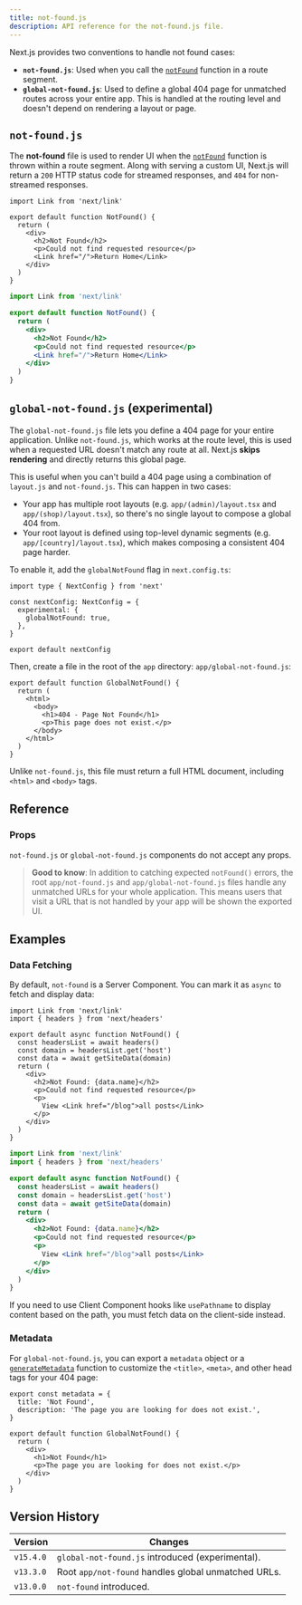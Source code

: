 ```yaml
---
title: not-found.js
description: API reference for the not-found.js file.
---
```


Next.js provides two conventions to handle not found cases:

- **`not-found.js`**: Used when you call the [`notFound`](/docs/app/api-reference/functions/not-found) function in a route segment.
- **`global-not-found.js`**: Used to define a global 404 page for unmatched routes across your entire app. This is handled at the routing level and doesn't depend on rendering a layout or page.

## `not-found.js`

The **not-found** file is used to render UI when the [`notFound`](/docs/app/api-reference/functions/not-found) function is thrown within a route segment. Along with serving a custom UI, Next.js will return a `200` HTTP status code for streamed responses, and `404` for non-streamed responses.

```tsx filename="app/not-found.tsx" switcher
import Link from 'next/link'

export default function NotFound() {
  return (
    <div>
      <h2>Not Found</h2>
      <p>Could not find requested resource</p>
      <Link href="/">Return Home</Link>
    </div>
  )
}
```

```jsx filename="app/blog/not-found.js" switcher
import Link from 'next/link'

export default function NotFound() {
  return (
    <div>
      <h2>Not Found</h2>
      <p>Could not find requested resource</p>
      <Link href="/">Return Home</Link>
    </div>
  )
}
```

## `global-not-found.js` (experimental)

The `global-not-found.js` file lets you define a 404 page for your entire application. Unlike `not-found.js`, which works at the route level, this is used when a requested URL doesn't match any route at all. Next.js **skips rendering** and directly returns this global page.

This is useful when you can't build a 404 page using a combination of `layout.js` and `not-found.js`. This can happen in two cases:

- Your app has multiple root layouts (e.g. `app/(admin)/layout.tsx` and `app/(shop)/layout.tsx`), so there's no single layout to compose a global 404 from.
- Your root layout is defined using top-level dynamic segments (e.g. `app/[country]/layout.tsx`), which makes composing a consistent 404 page harder.

To enable it, add the `globalNotFound` flag in `next.config.ts`:

```tsx filename="next.config.ts"
import type { NextConfig } from 'next'

const nextConfig: NextConfig = {
  experimental: {
    globalNotFound: true,
  },
}

export default nextConfig
```

Then, create a file in the root of the `app` directory: `app/global-not-found.js`:

```tsx filename="app/global-not-found.tsx" switcher
export default function GlobalNotFound() {
  return (
    <html>
      <body>
        <h1>404 - Page Not Found</h1>
        <p>This page does not exist.</p>
      </body>
    </html>
  )
}
```

Unlike `not-found.js`, this file must return a full HTML document, including `<html>` and `<body>` tags.

## Reference

### Props

`not-found.js` or `global-not-found.js` components do not accept any props.

> **Good to know**: In addition to catching expected `notFound()` errors, the root `app/not-found.js` and `app/global-not-found.js` files handle any unmatched URLs for your whole application. This means users that visit a URL that is not handled by your app will be shown the exported UI.

## Examples

### Data Fetching

By default, `not-found` is a Server Component. You can mark it as `async` to fetch and display data:

```tsx filename="app/not-found.tsx" switcher
import Link from 'next/link'
import { headers } from 'next/headers'

export default async function NotFound() {
  const headersList = await headers()
  const domain = headersList.get('host')
  const data = await getSiteData(domain)
  return (
    <div>
      <h2>Not Found: {data.name}</h2>
      <p>Could not find requested resource</p>
      <p>
        View <Link href="/blog">all posts</Link>
      </p>
    </div>
  )
}
```

```jsx filename="app/not-found.jsx" switcher
import Link from 'next/link'
import { headers } from 'next/headers'

export default async function NotFound() {
  const headersList = await headers()
  const domain = headersList.get('host')
  const data = await getSiteData(domain)
  return (
    <div>
      <h2>Not Found: {data.name}</h2>
      <p>Could not find requested resource</p>
      <p>
        View <Link href="/blog">all posts</Link>
      </p>
    </div>
  )
}
```

If you need to use Client Component hooks like `usePathname` to display content based on the path, you must fetch data on the client-side instead.

### Metadata

For `global-not-found.js`, you can export a `metadata` object or a [`generateMetadata`](/docs/app/api-reference/functions/generate-metadata) function to customize the `<title>`, `<meta>`, and other head tags for your 404 page:

```tsx filename="app/global-not-found.tsx" switcher
export const metadata = {
  title: 'Not Found',
  description: 'The page you are looking for does not exist.',
}

export default function GlobalNotFound() {
  return (
    <div>
      <h1>Not Found</h1>
      <p>The page you are looking for does not exist.</p>
    </div>
  )
}
```

## Version History

| Version   | Changes                                             |
| --------- | --------------------------------------------------- |
| `v15.4.0` | `global-not-found.js` introduced (experimental).    |
| `v13.3.0` | Root `app/not-found` handles global unmatched URLs. |
| `v13.0.0` | `not-found` introduced.                             |
